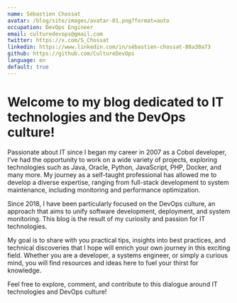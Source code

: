 ```yaml
---
name: Sébastien Chossat
avatar: /blog/site/images/avatar-01.png?format=auto
occupation: DevOps Engineer
email: culturedevops@gmail.com
twitter: https://x.com/S_Chossat
linkedin: https://www.linkedin.com/in/sébastien-chossat-88a30a73
github: https://github.com/CultureDevOps
language: en
default: true
---
```


# Welcome to my blog dedicated to IT technologies and the DevOps culture!

Passionate about IT since I began my career in 2007 as a Cobol developer, I’ve had the opportunity to work on a wide variety of projects, exploring technologies such as Java, Oracle, Python, JavaScript, PHP, Docker, and many more. My journey as a self-taught professional has allowed me to develop a diverse expertise, ranging from full-stack development to system maintenance, including monitoring and performance optimization.

Since 2018, I have been particularly focused on the DevOps culture, an approach that aims to unify software development, deployment, and system monitoring. This blog is the result of my curiosity and passion for IT technologies.

My goal is to share with you practical tips, insights into best practices, and technical discoveries that I hope will enrich your own journey in this exciting field. Whether you are a developer, a systems engineer, or simply a curious mind, you will find resources and ideas here to fuel your thirst for knowledge.

Feel free to explore, comment, and contribute to this dialogue around IT technologies and DevOps culture!

